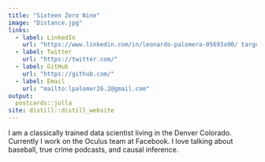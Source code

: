 ```yaml
---
title: "Sixteen Zero Nine"
image: "Distance.jpg"
links:
  - label: LinkedIn
    url: "https://www.linkedin.com/in/leonardo-palomera-05693a90/ target = '_blank' "
  - label: Twitter
    url: "https://twitter.com/"
  - label: GitHub
    url: "https://github.com/"
  - label: Email
    url: "mailto:lpalomer26.2@gmail.com"
output:
  postcards::jolla
site: distill::distill_website
---
```


I am a classically trained data scientist living in the Denver Colorado. 
Currently I work on the Oculus team at Facebook. I love talking about baseball, 
true crime podcasts, and causal inference.

